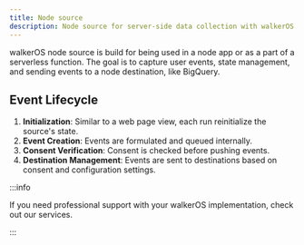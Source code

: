 ```yaml
---
title: Node source
description: Node source for server-side data collection with walkerOS.
---
```



<PackageLink github="packages/node/walkerjs/" npm="@walkerOS/node" />

walkerOS node source is build for being used in a node app or as a part of a
serverless function. The goal is to capture user events, state management, and
sending events to a node destination,
like&nbsp;<Link to="/docs/destinations">BigQuery</Link>.

## Event Lifecycle

1. **Initialization**: Similar to a web page view, each run reinitialize the
   source's state.
2. **Event Creation**: Events are formulated and queued internally.
3. **Consent Verification**: Consent is checked before pushing events.
4. **Destination Management**: Events are sent to destinations based on consent
   and configuration settings.

<DocCardList />

:::info

If you need professional support with your walkerOS implementation, check out
our&nbsp;<Link to="/services">services</Link>.

:::
